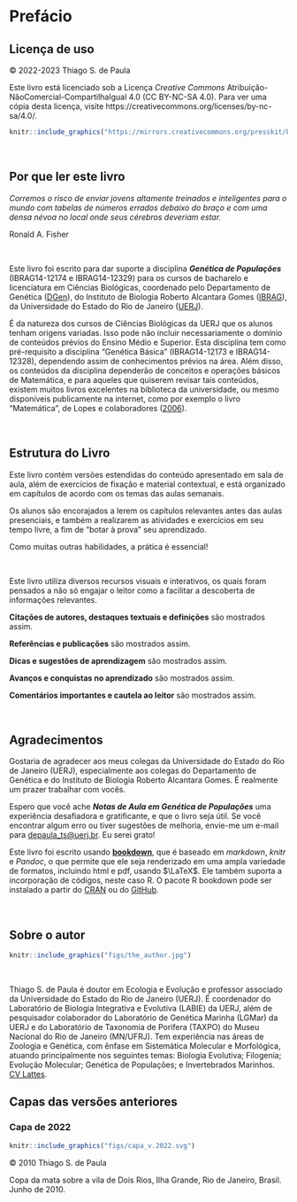 # Prefácio{-}


## Licença de uso {-}

© 2022-2023 Thiago S. de Paula

Este livro está licenciado sob a Licença _Creative Commons_ Atribuição-NãoComercial-CompartilhaIgual 4.0 (CC BY-NC-SA 4.0). Para ver uma cópia desta licença, visite https://creativecommons.org/licenses/by-nc-sa/4.0/.

```r
knitr::include_graphics("https://mirrors.creativecommons.org/presskit/buttons/88x31/png/by-nc-sa.png")
```

<br>


## Por que ler este livro {-}

:::quote

_Corremos o risco de enviar jovens altamente treinados e inteligentes para o mundo com tabelas de números errados debaixo do braço e com uma densa névoa no local onde seus cérebros deveriam estar._

Ronald A. Fisher

:::

<br>

Este livro foi escrito para dar suporte a disciplina _**Genética de Populações**_ (IBRAG14-12174 e IBRAG14-12329) para os cursos de bacharelo e licenciatura em Ciências Biológicas, coordenado pelo Departamento de Genética ([DGen](https://sites.google.com/view/dgen-uerj)), do Instituto de Biologia Roberto Alcantara Gomes ([IBRAG](http://www.ibrag.uerj.br/)), da Universidade do Estado do Rio de Janeiro ([UERJ](https://www.uerj.br/)). 

É da natureza dos cursos de Ciências Biológicas da UERJ que os alunos tenham origens variadas. Isso pode não incluir necessariamente o domínio de conteúdos prévios do Ensino Médio e Superior. Esta disciplina tem como pré-requisito a disciplina “Genética Básica” (IBRAG14-12173 e IBRAG14-12328), dependendo assim de conhecimentos prévios na área. Além disso, os conteúdos da disciplina dependerão de conceitos e operações básicos de Matemática, e para aqueles que quiserem revisar tais conteúdos, existem muitos livros excelentes na biblioteca da universidade, ou mesmo disponíveis publicamente na internet, como por exemplo o livro “Matemática”, de Lopes e colaboradores ([2006](http://www.educadores.diaadia.pr.gov.br/arquivos/File/livro_didatico/matematica.pdf)). 

<br>

## Estrutura do Livro {-}

Este livro contém versões estendidas do conteúdo apresentado em sala de aula, além de exercícios de fixação e material contextual, e está organizado em capítulos de acordo com os temas das aulas semanais. 

Os alunos são encorajados a lerem os capítulos relevantes antes das aulas presenciais, e também a realizarem as atividades e exercícios em seu tempo livre, a fim de “botar à prova” seu aprendizado. 

Como muitas outras habilidades, a prática é essencial!

<br>

Este livro utiliza diversos recursos visuais e interativos, os quais foram pensados a não só engajar o leitor como a facilitar a descoberta de informações relevantes.

:::quote

**Citações de autores, destaques textuais e definições** são mostrados assim.

:::

:::reference

**Referências e publicações** são mostrados assim.

:::

:::hint

**Dicas e sugestões de aprendizagem** são mostrados assim.

:::

:::success

**Avanços e conquistas no aprendizado** são mostrados assim.

:::

:::warning

**Comentários importantes e cautela ao leitor** são mostrados assim.

:::

<br>

## Agradecimentos {-}

Gostaria de agradecer aos meus colegas da Universidade do Estado do Rio de Janeiro (UERJ), especialmente aos colegas do Departamento de Genética e do Instituto de Biologia Roberto Alcantara Gomes. É realmente um prazer trabalhar com vocês.

Espero que você ache _**Notas de Aula em Genética de Populações**_ uma experiência desafiadora e gratificante, e que o livro seja útil. Se você encontrar algum erro ou tiver sugestões de melhoria, envie-me um e-mail para [depaula_ts@uerj.br](mailto:depaula_ts@uerj.br). Eu serei grato!

Este livro foi escrito usando [**bookdown**](https://bookdown.org/), que é baseado em *markdown*, *knitr* e *Pandoc*, o que permite que ele seja renderizado em uma ampla variedade de formatos, incluindo html e pdf, usando $\LaTeX$. Ele também suporta a incorporação de códigos, neste caso R. O pacote R bookdown pode ser instalado a partir do [CRAN](https://cran.r-project.org/web/packages/bookdown/index.html) ou do [GitHub](https://github.com/rstudio/bookdown).

<br>

## Sobre o autor {-}

```r
knitr::include_graphics("figs/the_author.jpg")
```

<br>

Thiago S. de Paula é doutor em Ecologia e Evolução e professor associado da Universidade do Estado do Rio de Janeiro (UERJ). É coordenador do Laboratório de Biologia Integrativa e Evolutiva (LABIE) da UERJ, além de pesquisador colaborador do Laboratório de Genética Marinha (LGMar) da UERJ e do Laboratório de Taxonomia de Porifera (TAXPO) do Museu Nacional do Rio de Janeiro (MN/UFRJ). Tem experiência nas áreas de Zoologia e Genética, com ênfase em Sistemática Molecular e Morfológica, atuando principalmente nos seguintes temas: Biologia Evolutiva; Filogenia; Evolução Molecular; Genética de Populações; e Invertebrados Marinhos. [CV Lattes](http://lattes.cnpq.br/7695365364430438).


## Capas das versões anteriores {-}

### Capa de 2022 {-}

```r
knitr::include_graphics("figs/capa_v.2022.svg")
```

© 2010 Thiago S. de Paula

Copa da mata sobre a vila de Dois Rios, Ilha Grande, Rio de Janeiro, Brasil. Junho de 2010.
